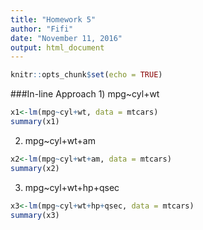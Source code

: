```yaml
---
title: "Homework 5"
author: "Fifi"
date: "November 11, 2016"
output: html_document
---
```


```r
knitr::opts_chunk$set(echo = TRUE)
```

###In-line Approach
1) mpg~cyl+wt
```r
x1<-lm(mpg~cyl+wt, data = mtcars)
summary(x1)
```
2) mpg~cyl+wt+am
```r
x2<-lm(mpg~cyl+wt+am, data = mtcars)
summary(x2)
```
3) mpg~cyl+wt+hp+qsec
```r
x3<-lm(mpg~cyl+wt+hp+qsec, data = mtcars)
summary(x3)
```


